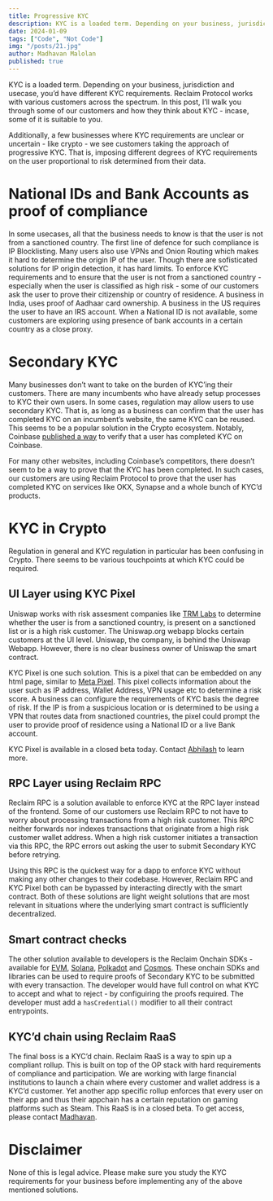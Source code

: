 ```yaml
---
title: Progressive KYC
description: KYC is a loaded term. Depending on your business, jurisdiction and usecase, you’d have different KYC requirements. Reclaim Protocol works with various customers across the spectrum. In this post, I’ll walk you through some of our customers and how they think about KYC - incase, some of it is suitable to you.
date: 2024-01-09
tags: ["Code", "Not Code"]
img: "/posts/21.jpg"
author: Madhavan Malolan
published: true
---
```


KYC is a loaded term. Depending on your business, jurisdiction and usecase, you’d have different KYC requirements. Reclaim Protocol works with various customers across the spectrum. In this post, I’ll walk you through some of our customers and how they think about KYC - incase, some of it is suitable to you.

Additionally, a few businesses where KYC requirements are unclear or uncertain - like crypto - we see customers taking the approach of progressive KYC. That is, imposing different degrees of KYC requirements on the user proportional to risk determined from their data.

# National IDs and Bank Accounts as proof of compliance

In some usecases, all that the business needs to know is that the user is not from a sanctioned country. The first line of defence for such compliance is IP Blocklisting. Many users also use VPNs and Onion Routing which makes it hard to determine the origin IP of the user. Though there are sofisticated solutions for IP origin detection, it has hard limits. To enforce KYC requirements and to ensure that the user is not from a sanctioned country - especially when the user is classified as high risk - some of our customers ask the user to prove their citizenship or country of residence. A business in India, uses proof of Aadhaar card ownership. A business in the US requires the user to have an IRS account. When a National ID is not available, some customers are exploring using presence of bank accounts in a certain country as a close proxy.

# Secondary KYC

Many businesses don’t want to take on the burden of KYC’ing their customers. There are many incumbents who have already setup processes to KYC their own users. In some cases, regulation may allow users to use secondary KYC. That is, as long as a business can confirm that the user has completed KYC on an incumbent’s website, the same KYC can be reused. This seems to be a popular solution in the Crypto ecosystem. Notably, Coinbase [published a way](https://blockworks.co/news/coinbase-identity-verification-kyc) to verify that a user has completed KYC on Coinbase.

For many other websites, including Coinbase’s competitors, there doesn’t seem to be a way to prove that the KYC has been completed. In such cases, our customers are using Reclaim Protocol to prove that the user has completed KYC on services like OKX, Synapse and a whole bunch of KYC’d products.

# KYC in Crypto

Regulation in general and KYC regulation in particular has been confusing in Crypto. There seems to be various touchpoints at which KYC could be required.

## UI Layer using KYC Pixel

Uniswap works with risk assesment companies like [TRM Labs](https://blog.uniswap.org/trm) to determine whether the user is from a sanctioned country, is present on a sanctioned list or is a high risk customer. The Uniswap.org webapp blocks certain customers at the UI level. Uniswap, the company, is behind the Uniswap Webapp. However, there is no clear business owner of Uniswap the smart contract.

KYC Pixel is one such solution. This is a pixel that can be embedded on any html page, similar to [Meta Pixel](https://www.facebook.com/business/tools/meta-pixel). This pixel collects information about the user such as IP address, Wallet Address, VPN usage etc to determine a risk score. A business can configure the requirements of KYC basis the degree of risk. If the IP is from a suspicious location or is determined to be using a VPN that routes data from snactioned countries, the pixel could prompt the user to provide proof of residence using a National ID or a live Bank account.

KYC Pixel is available in a closed beta today. Contact [Abhilash](https://t.me/abhilashi) to learn more.

## RPC Layer using Reclaim RPC

Reclaim RPC is a solution available to enforce KYC at the RPC layer instead of the frontend. Some of our customers use Reclaim RPC to not have to worry about processing transactions from a high risk customer. This RPC neither forwards nor indexes transactions that originate from a high risk customer wallet address. When a high risk customer initiates a transaction via this RPC, the RPC errors out asking the user to submit Secondary KYC before retrying.

Using this RPC is the quickest way for a dapp to enforce KYC without making any other changes to their codebase. However, Reclaim RPC and KYC Pixel both can be bypassed by interacting directly with the smart contract. Both of these solutions are light weight solutions that are most relevant in situations where the underlying smart contract is sufficiently decentralized.

## Smart contract checks

The other solution available to developers is the Reclaim Onchain SDKs - available for [EVM](https://blog.reclaimprotocol.org/posts/usecase-kyc/github.com/reclaimprotocol/solidity-sdk), [Solana](https://blog.reclaimprotocol.org/posts/usecase-kyc/github.com/reclaimprotocol/solana-sdk), [Polkadot](https://blog.reclaimprotocol.org/posts/usecase-kyc/github.com/reclaimprotocol/dot-sdk) and [Cosmos](https://blog.reclaimprotocol.org/posts/usecase-kyc/github.com/reclaimprotocol/cosmos-sdk). These onchain SDKs and libraries can be used to require proofs of Secondary KYC to be submitted with every transaction. The developer would have full control on what KYC to accept and what to reject - by configuiring the proofs required. The developer must add a `hasCredential()` modifier to all their contract entrypoints.

## KYC’d chain using Reclaim RaaS

The final boss is a KYC’d chain. Reclaim RaaS is a way to spin up a compliant rollup. This is built on top of the OP stack with hard requirements of compliance and participation. We are working with large financial institutions to launch a chain where every customer and wallet address is a KYC’d customer. Yet another app specific rollup enforces that every user on their app and thus their appchain has a certain reputation on gaming platforms such as Steam. This RaaS is in a closed beta. To get access, please contact [Madhavan](https://t.me/madhavanmalolan).

# Disclaimer

None of this is legal advice. Please make sure you study the KYC requirements for your business before implementing any of the above mentioned solutions.
